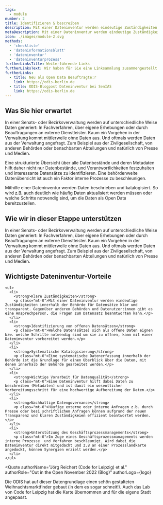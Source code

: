 ```yaml
---
tags:
  - module
number: 2
title: Identifizieren & bescreiben
description: Mit einer Dateninventur werden eindeutige Zuständigkeiten innerhalb der Behörde für Datensätze klar und transparent.
metaDescription: Mit einer Dateninventur werden eindeutige Zuständigkeiten innerhalb der Behörde für Datensätze klar und transparent.
icon: ./images/module-2.svg
methods:
  - 'checkliste'
  - 'dateninformationsblatt'
  - 'dateninventur'
  - 'dateninventurprozess'
furtherLinksTitle: Weiterführende Links
furtherLinksText: Wir haben für Sie eine Linksammlung zusammengestellt. Die Links beziehen sich sowohl auf unsere ODIS-eigenen Inhalte als auch auf externe Angebote. Viel Erfolg beim Stöbern!
furtherLinks:
  - title: Neu als Open Data Beauftragte:r
    link: https://odis-berlin.de
  - title: ODIS-Blogpost Dateninventur bei SenIAS
    link: https://odis-berlin.de
---
```



## Was Sie hier erwartet

In einer Senats- oder Bezirksverwaltung werden auf unterschiedliche Weise Daten generiert: In Fachverfahren, über eigene Erhebungen oder durch Beauftragungen an externe Dienstleister. Kaum ein Vorgehen in der Verwaltung kommt mittlerweile ohne Daten aus. Und oftmals werden Daten aus der Verwaltung angefragt. Zum Beispiel aus der Zivilgesellschaft, von anderen Behörden oder benachbarten Abteilungen und natürlich von Presse und Medien.

Eine strukturierte Übersicht über alle Datenbestände und deren Metadaten hilft daher nicht nur Datenbestände, und Verantwortlichkeiten festzuhalten und interessante Datensätze zu identifizieren. Eine behördenweite Datenübersicht ist auch ein Faktor interne Prozesse zu beschleunigen.

Mithilfe einer Dateninventur werden Daten beschrieben und katalogisiert. So wird z.B. auch deutlich wie häufig Daten aktualisiert werden müssen oder welche Schritte notwendig sind, um die Daten als Open Data bereitzustellen.

## Wie wir in dieser Etappe unterstützen

In einer Senats- oder Bezirksverwaltung werden auf unterschiedliche Weise Daten generiert: In Fachverfahren, über eigene Erhebungen oder durch Beauftragungen an externe Dienstleister. Kaum ein Vorgehen in der Verwaltung kommt mittlerweile ohne Daten aus. Und oftmals werden Daten aus der Verwaltung angefragt. Zum Beispiel aus der Zivilgesellschaft, von anderen Behörden oder benachbarten Abteilungen und natürlich von Presse und Medien.

<TextContentSection class="bg-bg-alt px-4 sm:px-6">
    <h2>Wichtigste Dateninventur-Vorteile</h2>

    <ul>
      <li>
        <strong>Klare Zuständigkeiten</strong>
        <p class="mt-0">Mit einer Dateninventur werden eindeutige Zuständigkeiten innerhalb der Behörde für Datensätze klar und transparent. Gegenüber anderen Behörden und Datenutzer:innen gibt es eine Ansprechperson, die Fragen zum Datensatz beanmtworten kann.</p>
      </li>
      <li>
        <strong>Identifizierung von offenen Datensätzen</strong>
        <p class="mt-0">Welche Daten(sätze) sich als offene Daten eignen bzw. welche Schritte notwendig sind um sie zu öffnen, kann mit einer Dateninventur vorbereitet werden.</p>
      </li>
      <li>
        <strong>Systematische Katalogisierung</strong>
        <p class="mt-0">Eine systematische Datenerfassung innerhalb der Behörde ist die Grundlage für einen Überblick über die Daten, mit denen innerhalb der Behörde gearbeitet werden.</p>
      </li>
      <li>
        <strong>Wichtige Vorarbeit für Datenqualität</strong>
        <p class="mt-0">Eine Dateninventur hilft dabei Daten zu beschreiben (Metadaten) und ist damit ein wesentlicher Vorbereitungsschritt für eine hochwertige Aufbereitung der Daten.</p>
      </li>
      <li>
        <strong>Nachhaltige Datengovernance</strong>
        <p class="mt-0">Häufige externe oder interne Anfragen z.b. durch Presse oder besi schriftlichen Anfragen können aufgrund der neuen Transparenz und klaren Zuständigkeien effizient beantwortet werden.</p>
      </li>
      <li>
        <strong>Unterstützung des Geschäftsprozessmanagements</strong>
        <p class="mt-0">Im Zuge eines Geschäftsprozessmanagements werden  interne Prozesse  und Verfahren beschleunigt. Wird dabei die Dateninventur direkt mitgedacht und z.B an einer Prozesslandkarte angedockt, können Synergien erzielt werden.</p>
      </li>
    </ul>
</TextContentSection>


<Quote
  authorName="Jörg Reichert (Code for Leipzig) et al."
  authorRole="Out in the Open November 2022 (Blog)"
  authorLogo={logo}
>
  Die ODIS hat auf dieser Datengrundlage einen schön gestalteten
  Weihnachtsmarktfinder gebaut (in dem es sogar schneit!). Auch das Lab von Code
  for Leipzig hat die Karte übernommen und für die eigene Stadt angepasst.
</Quote>
